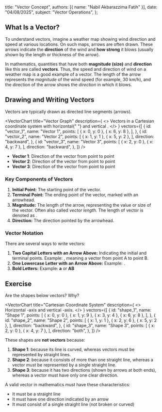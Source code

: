 
  title: "Vector Concept",
  authors: [{ name: "Nabil Akbarazzima Fatih" }],
  date: "04/08/2025",
  subject: "Vector Operations",
};

## What Is a Vector?

To understand vectors, imagine a weather map showing wind direction and speed at various locations. On such maps, arrows are often drawn. These arrows indicate the **direction** of the wind and **how strong** it blows (usually shown by the length or thickness of the arrow).

In mathematics, quantities that have both **magnitude (size)** and **direction** like this are called **vectors**. Thus, the speed and direction of wind on a weather map is a good example of a vector. The length of the arrow represents the _magnitude_ of the wind speed (for example, 30 km/h), and the direction of the arrow shows the _direction_ in which it blows.

## Drawing and Writing Vectors

Vectors are typically drawn as directed line segments (arrows).

<VectorChart
  title="Vector Graph"
  description={
    <>
      Vectors in a Cartesian coordinate system with horizontal{" "}
      <InlineMath math="x" /> and vertical <InlineMath math="y" />.
    </>
  }
  vectors={[
    {
      id: "vector_1",
      name: "Vector 1",
      points: [
        { x: 0, y: 0 },
        { x: 6, y: 8 },
      ],
    },
    {
      id: "vector_2",
      name: "Vector 2",
      points: [
        { x: 1, y: 1 },
        { x: 5, y: 2 },
      ],
      direction: "backward",
    },
    {
      id: "vector_3",
      name: "Vector 3",
      points: [
        { x: 2, y: 0 },
        { x: 4, y: 7 },
      ],
      direction: "backward",
    },
  ]}
/>

- **Vector 1**: Direction of the vector from point <InlineMath math="(0, 0)" /> to point <InlineMath math="(6, 8)" />
- **Vector 2**: Direction of the vector from point <InlineMath math="(5, 2)" /> to point <InlineMath math="(1, 1)" />
- **Vector 3**: Direction of the vector from point <InlineMath math="(4, 7)" /> to point <InlineMath math="(2, 0)" />

### Key Components of Vectors

1.  **Initial Point:** The starting point of the vector.
2.  **Terminal Point:** The ending point of the vector, marked with an arrowhead.
3.  **Magnitude:** The length of the arrow, representing the value or size of the vector. Often also called _vector length_. The length of vector <InlineMath math="\overrightarrow{AB}" /> is denoted as <InlineMath math="|\overrightarrow{AB}|" />.
4.  **Direction:** The direction pointed by the arrowhead.

### Vector Notation

There are several ways to write vectors:

1.  **Two Capital Letters with an Arrow Above:** Indicating the initial and terminal points. Example: <InlineMath math="\overrightarrow{AB}" />, meaning a vector from point A to point B.
2.  **One Lowercase Letter with an Arrow Above:** Example: <InlineMath math="\vec{a}" />.
3.  **Bold Letters:** Example: **a** or **AB**

## Exercise

Are the shapes below vectors? Why?

<VectorChart
  title="Cartesian Coordinate System"
  description={
    <>
      Horizontal <InlineMath math="x" />
      -axis and vertical <InlineMath math="y" />
      -axis.
    </>
  }
  vectors={[
    {
      id: "shape_1",
      name: "Shape 1",
      points: [
        { x: 0, y: 0 },
        { x: 1, y: 9 },
        { x: 3, y: 4 },
        { x: 6, y: 8 },
      ],
    },
    {
      id: "shape_2",
      name: "Shape 2",
      points: [
        { x: 1, y: 1 },
        { x: 2, y: 6 },
        { x: 5, y: 2 },
      ],
      direction: "backward",
    },
    {
      id: "shape_3",
      name: "Shape 3",
      points: [
        { x: 2, y: 0 },
        { x: 4, y: 7 },
      ],
      direction: "both",
    },
  ]}
/>

These shapes are **not vectors** because:

1. **Shape 1**: because its line is curved, whereas vectors must be represented by straight lines.
2. **Shape 2**: because it consists of more than one straight line, whereas a vector must be represented by a single straight line.
3. **Shape 3**: because it has two directions (shown by arrows at both ends), whereas a vector must have only one clear direction.

A valid vector in mathematics must have these characteristics:

- It must be a straight line
- It must have one direction indicated by an arrow
- It must consist of a single straight line (not broken or curved)

